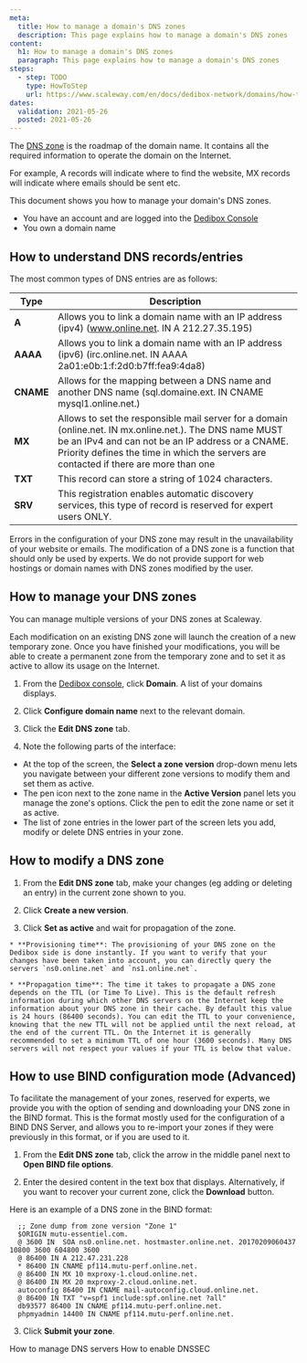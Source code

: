 ```yaml
---
meta:
  title: How to manage a domain's DNS zones
  description: This page explains how to manage a domain's DNS zones
content:
  h1: How to manage a domain's DNS zones
  paragraph: This page explains how to manage a domain's DNS zones
steps:
  - step: TODO
    type: HowToStep
    url: https://www.scaleway.com/en/docs/dedibox-network/domains/how-to/manage-dns-zones
dates:
  validation: 2021-05-26
  posted: 2021-05-26
---
```


The [DNS zone](/dedibox-network/domains/concepts/#dns-zone) is the roadmap of the domain name. It contains all the required information to operate the domain on the Internet.

For example, A records will indicate where to find the website, MX records will indicate where emails should be sent etc.

This document shows you how to manage your domain's DNS zones.


<Message type="requirement">

  - You have an account and are logged into the [Dedibox Console](https://console.online.net) 
  - You own a domain name
  
</Message>


## How to understand DNS records/entries 

The most common types of DNS entries are as follows:

| Type        | Description     | 
| ----------- | --------------- | 
| **A**       | Allows you to link a domain name with an IP address (ipv4) (www.online.net. IN A 212.27.35.195) | 
| **AAAA**    | Allows you to link a domain name with an IP address (ipv6) (irc.online.net. IN AAAA 2a01:e0b:1:f:2d0:b7ff:fea9:4da8)|
| **CNAME**   | Allows for the mapping between a DNS name and another DNS name (sql.domaine.ext. IN CNAME mysql1.online.net.) |  
| **MX**      | Allows to set the responsible mail server for a domain (online.net. IN mx.online.net.). The DNS name MUST be an IPv4 and can not be an IP address or a CNAME. Priority defines the time in which the servers are contacted if there are more than one |
| **TXT**     | This record can store a string of 1024 characters. |
| **SRV**     | This registration enables automatic discovery services, this type of record is reserved for expert users ONLY. |

<Message type="important">

Errors in the configuration of your DNS zone may result in the unavailability of your website or emails. The modification of a DNS zone is a function that should only be used by experts. We do not provide support for web hostings or domain names with DNS zones modified by the user. 

</Message>

## How to manage your DNS zones

You can manage multiple versions of your DNS zones at Scaleway.

Each modification on an existing DNS zone will launch the creation of a new temporary zone. Once you have finished your modifications, you will be able to create a permanent zone from the temporary zone and to set it as active to allow its usage on the Internet.

1. From the [Dedibox console](https://console.online.net), click **Domain**. A list of your domains displays.

2. Click **Configure domain name** next to the relevant domain. 

  <Lightbox src="scaleway-domain-configure.png" alt="" />

3. Click the **Edit DNS zone** tab.

  <Lightbox src="scaleway-edit-dns-zone.png" alt="" />

4. Note the following parts of the interface:

  - At the top of the screen, the **Select a zone version** drop-down menu lets you navigate between your different zone versions to modify them and set them as active.
  - The pen icon next to the zone name in the **Active Version** panel lets you manage the zone's options. Click the pen to edit the zone name or set it as active.
  - The list of zone entries in the lower part of the screen lets you add, modify or delete DNS entries in your zone.

## How to modify a DNS zone

1. From the **Edit DNS zone** tab, make your changes (eg adding or deleting an entry) in the current zone shown to you.

2. Click **Create a new version**.

3. Click **Set as active** and wait for propagation of the zone.

  <Message type="note">

    * **Provisioning time**: The provisioning of your DNS zone on the Dedibox side is done instantly. If you want to verify that your changes have been taken into account, you can directly query the servers `ns0.online.net` and `ns1.online.net`.
    
    * **Propagation time**: The time it takes to propagate a DNS zone depends on the TTL (or Time To Live). This is the default refresh information during which other DNS servers on the Internet keep the information about your DNS zone in their cache. By default this value is 24 hours (86400 seconds). You can edit the TTL to your convenience, knowing that the new TTL will not be applied until the next reload, at the end of the current TTL. On the Internet it is generally recommended to set a minimum TTL of one hour (3600 seconds). Many DNS servers will not respect your values if your TTL is below that value.

  </Message>

## How to use BIND configuration mode (Advanced)

To facilitate the management of your zones, reserved for experts, we provide you with the option of sending and downloading your DNS zone in the BIND format. This is the format mostly used for the configuration of a BIND DNS Server, and allows you to re-import your zones if they were previously in this format, or if you are used to it. 

1. From the **Edit DNS zone** tab, click the arrow in the middle panel next to **Open BIND file options**.

2. Enter the desired content in the text box that displays. Alternatively, if you want to recover your current zone, click the **Download** button.

  Here is an example of a DNS zone in the BIND format:

  ```
    ;; Zone dump from zone version "Zone 1"
    $ORIGIN mutu-essentiel.com.
    @ 3600 IN  SOA ns0.online.net. hostmaster.online.net. 20170209060437 10800 3600 604800 3600
    @ 86400 IN A 212.47.231.228
    * 86400 IN CNAME pf114.mutu-perf.online.net.
    @ 86400 IN MX 10 mxproxy-1.cloud.online.net.
    @ 86400 IN MX 20 mxproxy-2.cloud.online.net.
    autoconfig 86400 IN CNAME mail-autoconfig.cloud.online.net.
    @ 86400 IN TXT "v=spf1 include:spf.online.net ?all"
    db93577 86400 IN CNAME pf114.mutu-perf.online.net.
    phpmyadmin 14400 IN CNAME pf114.mutu-perf.online.net.
  ```

3. Click **Submit your zone**.

<Navigation title="See Also">
  <PreviousButton to="/dedibox-network/domains/how-to/manage-dns-servers/">How to manage DNS servers</PreviousButton>
  <NextButton to="/dedibox-network/domains/how-to/enable-dnssec/">How to enable DNSSEC</NextButton>
</Navigation>
